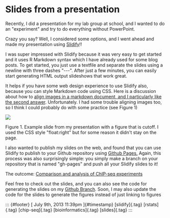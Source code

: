 Slides from a presentation
==========================

Recently, I did a presentation for my lab group at school, and I wanted
to do an "experiment" and try to do everything without PowerPoint.

Crazy you say? Well, I considered some options, and I went ahead and
made my presentation using
[Slidify](http://ramnathv.github.io/slidify/customize.html)!!

I was super impressed with Slidify because it was very easy to get
started and it uses R Markdown syntax which I have already used for some
blog posts. To get started, you just use a textfile and separate the
slides using a newline with three dashes "---". After just a few
minutes, you can easily start generating HTML output slideshows that
work great.

It helps if you have some web design experience to use Slidify also,
because you can style Markdown code using CSS. Here is a discussion
about how to [align images in a markdown document, and I particularly
like the second
answer](http://stackoverflow.com/questions/255170/markdown-and-image-alignment).
Unfortunately. I had some trouble aligning images too, so I think I
could probably do with some practice (see Figure 1)

![](https://64.media.tumblr.com/fd0a1bbcb464afa24393fe7442906eda/311221fe66cef2f3-45/s540x810/ba83892db13b3c1a8075663407d9b9ae47647986.jpg)

Figure 1. Example slide from my presentation with a figure that is
cutoff. I used the CSS style "float:right" but for some reason it didn't
stay on the page.

I also wanted to publish my slides on the web, and found that you can
use Slidify to publish to your Github repository using [Github
Pages.](http://pages.github.com/) Again, this process was also
surprisingly simple: you simply make a branch on your repository that is
named "gh-pages" and push all your Slidify slides to it!

The outcome: [Comparison and analysis of ChIP-seq
experiments](http://tonto.github.io/macs-accessories/slides.html#1)

Feel free to check out the slides, and you can also see the code for
generating the slides on my [Github
Branch](https://github.com/tonto/macs-accessories/tree/gh-pages). Soon,
I may also update the code for the slides to generate the figures
instead of just linking to figures

::: {#footer}
[ July 9th, 2013 11:39pm ]{#timestamp} [slidify]{.tag} [rstats]{.tag}
[chip-seq]{.tag} [bioinformatics]{.tag} [slides]{.tag}
:::
